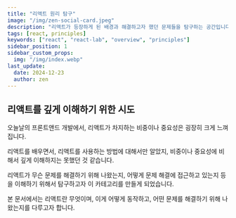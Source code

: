 ```yaml
---
title: "리액트 원리 탐구"
image: "/img/zen-social-card.jpeg"
description: "리액트가 등장하게 된 배경과 해결하고자 했던 문제들을 탐구하는 공간입니다. 리액트의 핵심 기술 원리와 이를 바탕으로 문제를 해결하는 방법을 깊이 있게 분석하고자 만들었습니다. 또한, 관련된 다양한 라이브러리들을 하나씩 살펴보며 리액트 생태계를 이해하고자 합니다."
tags: [react, principles]
keywords: ["react", "react-lab", "overview", "principles"]
sidebar_position: 1
sidebar_custom_props:
  img: "/img/index.webp"
last_update:
  date: 2024-12-23
  author: zen
---
```


## 리액트를 깊게 이해하기 위한 시도

오늘날의 프론트앤드 개발에서, 리액트가 차지하는 비중이나 중요성은 굉장히 크게 느껴집니다.

리액트를 배우면서, 리액트를 사용하는 방법에 대해서만 알았지, 비중이나 중요성에 비해서 깊게 이해하지는 못했던 것 같습니다.

리액트가 무슨 문제를 해결하기 위해 나왔는지, 어떻게 문제 해결에 접근하고 있는지 등을 이해하기 위해서 탐구하고자 이 카테고리를 만들게 되었습니다.

본 문서에서는 리액트란 무엇이며, 이게 어떻게 동작하고, 어떤 문제를 해결하기 위해 나왔는지를 다루고자 합니다.
